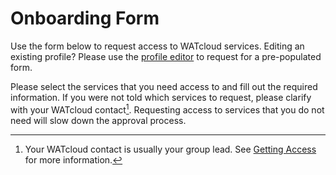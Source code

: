# Onboarding Form

Use the form below to request access to WATcloud services.
Editing an existing profile? Please use the [profile editor](./profile-editor) to request
for a pre-populated form.

Please select the services that you need access to and fill out the required information.
If you were not told which services to request, please clarify with your WATcloud contact[^watocloud-contact].
Requesting access to services that you do
not need will slow down the approval process.

[^watocloud-contact]: Your WATcloud contact is usually your group lead.
    See [Getting Access](/docs/compute-cluster/getting-access) for more information.


<OnboardingForm />


